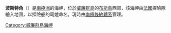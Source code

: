 {{unreferenced|time=2013-10-27T06:57:24+00:00}}
{{coord|65|5|S|64|1|W|display=title}}

'''波斯特角'''（{{lang-en|Poste Point}}）是[[南極洲|南極洲]]的海岬，位於[[威廉群島|威廉群島]]的[[布斯島|布斯島]]西部，該海岬由[[法國|法國]]探險隊繪入地圖，以探險船的司爐命名，現時由[[南極條約體系|南極條約體系]]管理。

{{DEFAULTSORT:Poste Point}}
[[Category:威廉群島海岬|Category:威廉群島海岬]]


{{WilhelmArchipelago-geo-stub}}